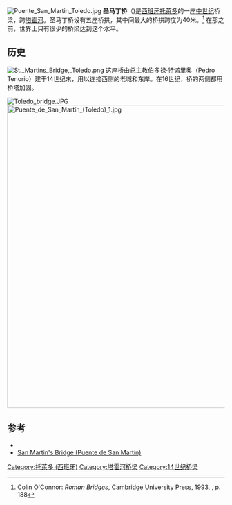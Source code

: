 [[File:Puente_San_Martin_Toledo.jpg|thumb]]
'''圣马丁桥'''（{{lang-es|Puente de San Martín}})是[[西班牙|西班牙]][[托萊多_(西班牙)|托萊多]]的一座[[中世纪|中世纪]]桥梁，跨[[塔霍河|塔霍河]]。圣马丁桥设有五座桥拱，其中间最大的桥拱跨度为40米。<ref>Colin O'Connor: ''Roman Bridges'', Cambridge University Press, 1993, {{ISBN|0-521-39326-4}}, p. 188</ref> 在那之前，世界上只有很少的桥梁达到这个水平。

==历史==
[[File:St._Martins_Bridge,_Toledo.png|thumb]]
这座桥由[[总主教|总主教]]伯多禄·特诺里奥（Pedro Tenorio）建于14世纪末，用以连接西侧的老城和东岸。在16世纪，桥的两侧都用桥塔加固。

[[File:Toledo_bridge.JPG|thumb]]
[[File:Puente_de_San_Martín_(Toledo)_1.jpg|700px]]

== 参考 ==
{{reflist}}
* {{Structurae|id=20004103|title=Puente de San Martín}}
* [http://www.bluffton.edu/~sullivanm/spain/toledo/martinbridge/bridge.html San Martin's Bridge (Puente de San Martín)]{{Wayback|url=http://www.bluffton.edu/~sullivanm/spain/toledo/martinbridge/bridge.html |date=20160303194338 }}
{{coord|39|51|23.76|N|4|02|03.21|W|region:ES-CM_type:landmark_source:dewiki|display=title}}
[[Category:托萊多_(西班牙)|Category:托萊多 (西班牙)]]
[[Category:塔霍河桥梁|Category:塔霍河桥梁]]
[[Category:14世纪桥梁|Category:14世纪桥梁]]